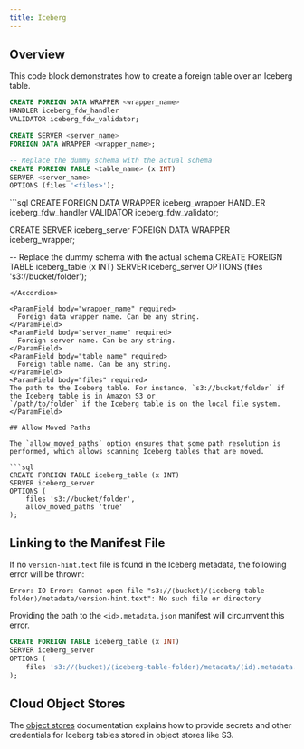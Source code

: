 ```yaml
---
title: Iceberg
---
```


## Overview

This code block demonstrates how to create a foreign table over an Iceberg table.

```sql
CREATE FOREIGN DATA WRAPPER <wrapper_name>
HANDLER iceberg_fdw_handler
VALIDATOR iceberg_fdw_validator;

CREATE SERVER <server_name>
FOREIGN DATA WRAPPER <wrapper_name>;

-- Replace the dummy schema with the actual schema
CREATE FOREIGN TABLE <table_name> (x INT)
SERVER <server_name>
OPTIONS (files '<files>');
```

<Accordion title = "Example Usage">
```sql
CREATE FOREIGN DATA WRAPPER iceberg_wrapper
HANDLER iceberg_fdw_handler
VALIDATOR iceberg_fdw_validator;

CREATE SERVER iceberg_server
FOREIGN DATA WRAPPER iceberg_wrapper;

-- Replace the dummy schema with the actual schema
CREATE FOREIGN TABLE iceberg_table (x INT)
SERVER iceberg_server
OPTIONS (files 's3://bucket/folder');

````
</Accordion>

<ParamField body="wrapper_name" required>
  Foreign data wrapper name. Can be any string.
</ParamField>
<ParamField body="server_name" required>
  Foreign server name. Can be any string.
</ParamField>
<ParamField body="table_name" required>
  Foreign table name. Can be any string.
</ParamField>
<ParamField body="files" required>
The path to the Iceberg table. For instance, `s3://bucket/folder` if the Iceberg table is in Amazon S3 or
`/path/to/folder` if the Iceberg table is on the local file system.
</ParamField>

## Allow Moved Paths

The `allow_moved_paths` option ensures that some path resolution is performed, which allows scanning Iceberg tables that are moved.

```sql
CREATE FOREIGN TABLE iceberg_table (x INT)
SERVER iceberg_server
OPTIONS (
    files 's3://bucket/folder',
    allow_moved_paths 'true'
);
````

## Linking to the Manifest File

If no `version-hint.text` file is found in the Iceberg metadata, the following error will be thrown:

```
Error: IO Error: Cannot open file "s3://⟨bucket⟩/⟨iceberg-table-folder⟩/metadata/version-hint.text": No such file or directory
```

Providing the path to the `<id>.metadata.json` manifest will circumvent this error.

```sql
CREATE FOREIGN TABLE iceberg_table (x INT)
SERVER iceberg_server
OPTIONS (
    files 's3://⟨bucket⟩/⟨iceberg-table-folder⟩/metadata/⟨id⟩.metadata.json',
);
```

## Cloud Object Stores

The [object stores](/analytics/object_stores) documentation explains how to provide secrets and other credentials for
Iceberg tables stored in object stores like S3.
